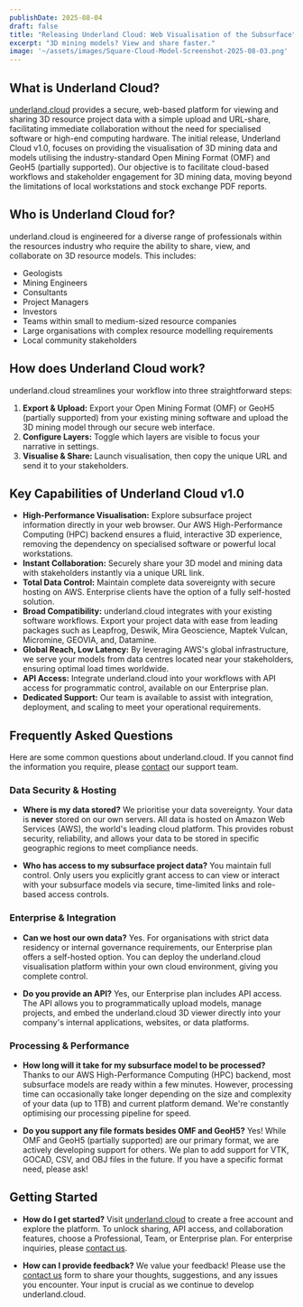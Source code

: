 ```yaml
---
publishDate: 2025-08-04
draft: false
title: "Releasing Underland Cloud: Web Visualisation of the Subsurface"
excerpt: "3D mining models? View and share faster."
image: '~/assets/images/Square-Cloud-Model-Screenshot-2025-08-03.png'
---
```

## What is Underland Cloud?

[underland.cloud](https://underland.cloud) provides a secure, web-based platform for viewing and sharing 3D resource project data with a simple upload and URL-share, facilitating immediate collaboration without the need for specialised software or high-end computing hardware. The initial release, Underland Cloud v1.0, focuses on providing the visualisation of 3D mining data and models utilising the industry-standard Open Mining Format (OMF) and GeoH5 (partially supported). Our objective is to facilitate cloud-based workflows and stakeholder engagement for 3D mining data, moving beyond the limitations of local workstations and stock exchange PDF reports.

## Who is Underland Cloud for?

underland.cloud is engineered for a diverse range of professionals within the resources industry who require the ability to share, view, and collaborate on 3D resource models. This includes:

* Geologists
* Mining Engineers
* Consultants
* Project Managers
* Investors
* Teams within small to medium-sized resource companies
* Large organisations with complex resource modelling requirements
* Local community stakeholders

## How does Underland Cloud work?

underland.cloud streamlines your workflow into three straightforward steps:

1.  **Export & Upload:** Export your Open Mining Format (OMF) or GeoH5 (partially supported) from your existing mining software and upload the 3D mining model through our secure web interface.
2.  **Configure Layers:** Toggle which layers are visible to focus your narrative in settings.
3.  **Visualise & Share:** Launch visualisation, then copy the unique URL and send it to your stakeholders.

## Key Capabilities of Underland Cloud v1.0

* **High-Performance Visualisation:** Explore subsurface project information directly in your web browser. Our AWS High-Performance Computing (HPC) backend ensures a fluid, interactive 3D experience, removing the dependency on specialised software or powerful local workstations.
* **Instant Collaboration:** Securely share your 3D model and mining data with stakeholders instantly via a unique URL link.
* **Total Data Control:** Maintain complete data sovereignty with secure hosting on AWS. Enterprise clients have the option of a fully self-hosted solution.
* **Broad Compatibility:** underland.cloud integrates with your existing software workflows. Export your project data with ease from leading packages such as Leapfrog, Deswik, Mira Geoscience, Maptek Vulcan, Micromine, GEOVIA, and, Datamine.
* **Global Reach, Low Latency:** By leveraging AWS's global infrastructure, we serve your models from data centres located near your stakeholders, ensuring optimal load times worldwide.
* **API Access:** Integrate underland.cloud into your workflows with API access for programmatic control, available on our Enterprise plan.
* **Dedicated Support:** Our team is available to assist with integration, deployment, and scaling to meet your operational requirements.

## Frequently Asked Questions

Here are some common questions about underland.cloud. If you cannot find the information you require, please [contact](/contact) our support team.

### Data Security & Hosting

* **Where is my data stored?**
    We prioritise your data sovereignty. Your data is **never** stored on our own servers. All data is hosted on Amazon Web Services (AWS), the world's leading cloud platform. This provides robust security, reliability, and allows your data to be stored in specific geographic regions to meet compliance needs.

* **Who has access to my subsurface project data?**
    You maintain full control. Only users you explicitly grant access to can view or interact with your subsurface models via secure, time-limited links and role-based access controls.

### Enterprise & Integration

* **Can we host our own data?**
    Yes. For organisations with strict data residency or internal governance requirements, our Enterprise plan offers a self-hosted option. You can deploy the underland.cloud visualisation platform within your own cloud environment, giving you complete control.

* **Do you provide an API?**
    Yes, our Enterprise plan includes API access. The API allows you to programmatically upload models, manage projects, and embed the underland.cloud 3D viewer directly into your company's internal applications, websites, or data platforms.

### Processing & Performance

* **How long will it take for my subsurface model to be processed?**
    Thanks to our AWS High-Performance Computing (HPC) backend, most subsurface models are ready within a few minutes. However, processing time can occasionally take longer depending on the size and complexity of your data (up to 1TB) and current platform demand. We're constantly optimising our processing pipeline for speed.

* **Do you support any file formats besides OMF and GeoH5?**
    Yes! While OMF and GeoH5 (partially supported) are our primary format, we are actively developing support for others. We plan to add support for VTK, GOCAD, CSV, and OBJ files in the future. If you have a specific format need, please ask!

## Getting Started

* **How do I get started?**
    Visit [underland.cloud](https://underland.cloud) to create a free account and explore the platform. To unlock sharing, API access, and collaboration features, choose a Professional, Team, or Enterprise plan. For enterprise inquiries, please [contact us](/contact).

* **How can I provide feedback?**
    We value your feedback! Please use the [contact us](/contact) form to share your thoughts, suggestions, and any issues you encounter. Your input is crucial as we continue to develop underland.cloud.
